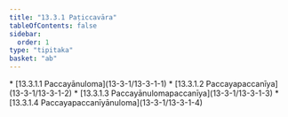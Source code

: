 ```yaml
---
title: "13.3.1 Paṭiccavāra"
tableOfContents: false
sidebar:
  order: 1
type: "tipitaka"
basket: "ab"
---
```



<DynamicBreadcrumb />



<TableOfContents>
* [13.3.1.1 Paccayānuloma](13-3-1/13-3-1-1)
* [13.3.1.2 Paccayapaccanīya](13-3-1/13-3-1-2)
* [13.3.1.3 Paccayānulomapaccanīya](13-3-1/13-3-1-3)
* [13.3.1.4 Paccayapaccanīyānuloma](13-3-1/13-3-1-4)
</TableOfContents>